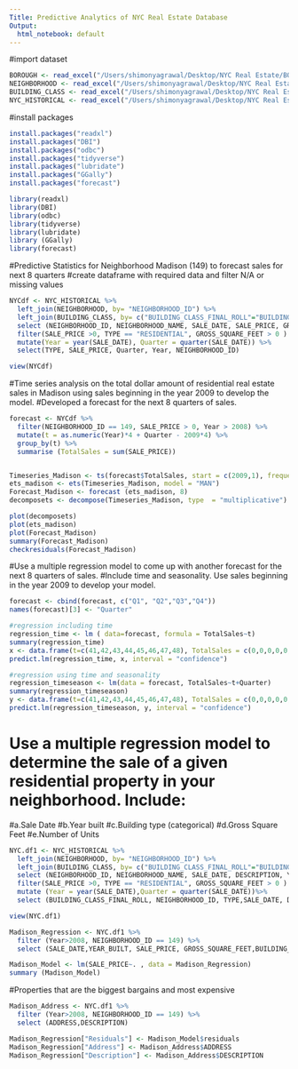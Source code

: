 ```yaml
---
Title: Predictive Analytics of NYC Real Estate Database 
Output:
  html_notebook: default
---
```

#import dataset
```r
BOROUGH <- read_excel("/Users/shimonyagrawal/Desktop/NYC Real Estate/BOROUGH.xlsx")
NEIGHBORHOOD <- read_excel("/Users/shimonyagrawal/Desktop/NYC Real Estate/NEIGHBORHOOD.xlsx")
BUILDING_CLASS <- read_excel("/Users/shimonyagrawal/Desktop/NYC Real Estate/BUILDING_CLASS.xlsx")
NYC_HISTORICAL <- read_excel("/Users/shimonyagrawal/Desktop/NYC Real Estate/NYC_HISTORICAL.xlsx")

```
#install packages
```r
install.packages("readxl")
install.packages("DBI")
install.packages("odbc")
install.packages("tidyverse")
install.packages("lubridate")
install.packages("GGally")
install.packages("forecast")

library(readxl)
library(DBI)
library(odbc)
library(tidyverse)
library(lubridate)
library (GGally)
library(forecast)

```

#Predictive Statistics for Neighborhood Madison (149) to forecast sales for next 8 quarters
#create dataframe with required data and filter N/A or missing values
```r
NYCdf <- NYC_HISTORICAL %>%
  left_join(NEIGHBORHOOD, by= "NEIGHBORHOOD_ID") %>%
  left_join(BUILDING_CLASS, by= c("BUILDING_CLASS_FINAL_ROLL"="BUILDING_CODE_ID")) %>%
  select (NEIGHBORHOOD_ID, NEIGHBORHOOD_NAME, SALE_DATE, SALE_PRICE, GROSS_SQUARE_FEET, RESIDENTIAL_UNITS,COMMERCIAL_UNITS, TYPE) %>%
  filter(SALE_PRICE >0, TYPE == "RESIDENTIAL", GROSS_SQUARE_FEET > 0 ) %>%
  mutate(Year = year(SALE_DATE), Quarter = quarter(SALE_DATE)) %>%
  select(TYPE, SALE_PRICE, Quarter, Year, NEIGHBORHOOD_ID)

view(NYCdf)
```

#Time series analysis on the total dollar amount of residential real estate sales in Madison using sales beginning in the year 2009 to develop the model. 
#Developed a forecast for the next 8 quarters of sales.
```r
forecast <- NYCdf %>%
  filter(NEIGHBORHOOD_ID == 149, SALE_PRICE > 0, Year > 2008) %>%
  mutate(t = as.numeric(Year)*4 + Quarter - 2009*4) %>%
  group_by(t) %>%
  summarise (TotalSales = sum(SALE_PRICE))  


Timeseries_Madison <- ts(forecast$TotalSales, start = c(2009,1), frequency = 4)
ets_madison <- ets(Timeseries_Madison, model = "MAN")
Forecast_Madison <- forecast (ets_madison, 8)
decomposets <- decompose(Timeseries_Madison, type  = "multiplicative")

plot(decomposets)
plot(ets_madison)
plot(Forecast_Madison)
summary(Forecast_Madison)
checkresiduals(Forecast_Madison)
```

#Use a multiple regression model to come up with another forecast for the next 8 quarters of sales. 
#Include time and seasonality. Use sales beginning in the year 2009 to develop your model.
```r
forecast <- cbind(forecast, c("Q1", "Q2","Q3","Q4"))
names(forecast)[3] <- "Quarter"

#regression including time   
regression_time <- lm ( data=forecast, formula = TotalSales~t)
summary(regression_time)
x <- data.frame(t=c(41,42,43,44,45,46,47,48), TotalSales = c(0,0,0,0,0,0,0,0), Quarter=c("Q1", "Q2", "Q3", "Q4"))
predict.lm(regression_time, x, interval = "confidence")

#regression using time and seasonality 
regression_timeseason <- lm(data = forecast, TotalSales~t+Quarter)
summary(regression_timeseason)
y <- data.frame(t=c(41,42,43,44,45,46,47,48), TotalSales = c(0,0,0,0,0,0,0,0), Quarter = c("Q1", "Q2", "Q3", "Q4"))
predict.lm(regression_timeseason, y, interval = "confidence")
```

#	Use a multiple regression model to determine the sale of a given residential property in your neighborhood. Include:
#a.Sale Date
#b.Year built
#c.Building type (categorical)
#d.Gross Square Feet
#e.Number of Units

```r
NYC.df1 <- NYC_HISTORICAL %>%
  left_join(NEIGHBORHOOD, by= "NEIGHBORHOOD_ID") %>%
  left_join(BUILDING_CLASS, by= c("BUILDING_CLASS_FINAL_ROLL"="BUILDING_CODE_ID")) %>%
  select (NEIGHBORHOOD_ID, NEIGHBORHOOD_NAME, SALE_DATE, DESCRIPTION, YEAR_BUILT, ADDRESS, SALE_PRICE,GROSS_SQUARE_FEET, RESIDENTIAL_UNITS,COMMERCIAL_UNITS, TYPE, BUILDING_CLASS_FINAL_ROLL) %>%
  filter(SALE_PRICE >0, TYPE == "RESIDENTIAL", GROSS_SQUARE_FEET > 0 ) %>%
  mutate (Year = year(SALE_DATE),Quarter = quarter(SALE_DATE))%>%
  select (BUILDING_CLASS_FINAL_ROLL, NEIGHBORHOOD_ID, TYPE,SALE_DATE, DESCRIPTION, ADDRESS, Year, YEAR_BUILT, SALE_PRICE, RESIDENTIAL_UNITS, GROSS_SQUARE_FEET)

view(NYC.df1)

Madison_Regression <- NYC.df1 %>% 
  filter (Year>2008, NEIGHBORHOOD_ID == 149) %>%
  select (SALE_DATE,YEAR_BUILT, SALE_PRICE, GROSS_SQUARE_FEET,BUILDING_CLASS_FINAL_ROLL,RESIDENTIAL_UNITS)

Madison_Model <- lm(SALE_PRICE~. , data = Madison_Regression)
summary (Madison_Model)

```

#Properties that are the biggest bargains and most expensive 
```r
Madison_Address <- NYC.df1 %>%
  filter (Year>2008, NEIGHBORHOOD_ID == 149) %>%
  select (ADDRESS,DESCRIPTION)

Madison_Regression["Residuals"] <- Madison_Model$residuals
Madison_Regression["Address"] <- Madison_Address$ADDRESS
Madison_Regression["Description"] <- Madison_Address$DESCRIPTION
```
